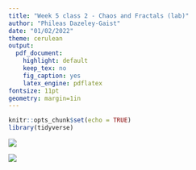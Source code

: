```yaml
---
title: "Week 5 class 2 - Chaos and Fractals (lab)"
author: "Phileas Dazeley-Gaist"
date: "01/02/2022"
theme: cerulean
output:
  pdf_document:
    highlight: default
    keep_tex: no
    fig_caption: yes
    latex_engine: pdflatex
fontsize: 11pt
geometry: margin=1in
---
```


```r
knitr::opts_chunk$set(echo = TRUE)
library(tidyverse)
```

![](w5c2 figures/origami thing 1.jpg)

![](w5c2 figures/origami thing 2.jpg)